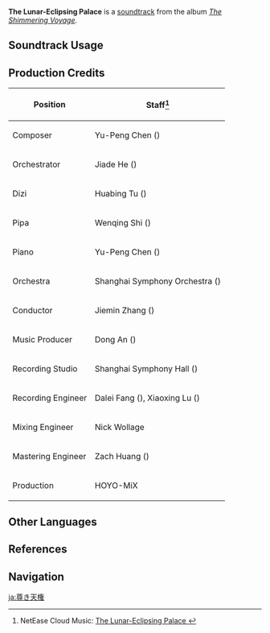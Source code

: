 {{Soundtrack Infobox
|image        = The Shimmering Voyage.png
|album        = The Shimmering Voyage
|disc         = 2
|number       = 35
|youtube_id   = K306ddESbFQ
|previous     = The Sudden Collapse
|next         = Unexpected Savior
|spotify_id   = 1lPyW5AgMDOLfYpp2OsoyX
}}
'''The Lunar-Eclipsing Palace''' is a [[soundtrack]] from the album ''[[The Shimmering Voyage]]''.

==Soundtrack Usage==
{{Soundtrack Usage
|quest    = Zhongli's Treat//cutscene;;Amidst Chaos, the Rock Is Unmoved
}}

==Production Credits==
{| class="wikitable"
! Position
! Staff<ref>NetEase Cloud Music: [https://music.163.com/#/song?id=1861577583 The Lunar-Eclipsing Palace {{zh|天权为尊}}]</ref>
|-
! Composer
| Yu-Peng Chen ({{zh|陈致逸}})
|-
! Orchestrator
| Jiade He ({{zh|何迦德}})
|-
! Dizi
| Huabing Tu ({{zh|屠化冰}})
|-
! Pipa
| Wenqing Shi ({{zh|施文卿}})
|-
! Piano
| Yu-Peng Chen ({{zh|陈致逸}})
|-
! Orchestra
| Shanghai Symphony Orchestra ({{zh|上海交响乐团}})
|-
! Conductor
| Jiemin Zhang ({{zh|张洁敏}})
|-
! Music Producer
| Dong An ({{zh|安栋}})
|-
! Recording Studio
| Shanghai Symphony Hall ({{zh|上海交响乐团音乐厅}})
|-
! Recording Engineer
| Dalei Fang ({{zh|房大磊}}), Xiaoxing Lu ({{zh|陆晓幸}})
|-
! Mixing Engineer
| Nick Wollage
|-
! Mastering Engineer
| Zach Huang ({{zh|黄巍}})
|-
! Production
| HOYO-MiX
|}

==Other Languages==
{{Other Languages
|en      = The Lunar-Eclipsing Palace
|zhs     = 天权为尊
|zhs_rm  = Tiānquán Wèi Zūn
|zht     = 天權為尊
|zht_rm  = Tiānquán Wèi Zūn
|zh_tl   = 
|ja      = 尊き天権
|ja_rm   = Toutoki Tenchuen{{Assumed}}
|ja_tl   = 
}}

==References==
{{Reflist}}

==Navigation==
{{Soundtrack Navbox|The Shimmering Voyage|1}}

[[ja:尊き天権]]